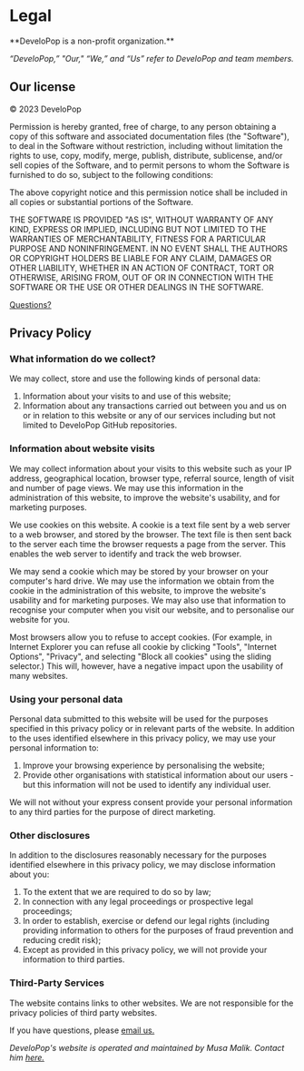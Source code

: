 # Legal

<Callout emoji="⚠️">
    **DeveloPop is a non-profit organization.**
</Callout>

*“DeveloPop,” "Our," “We,” and “Us” refer to DeveloPop and team members.*

## Our license
© 2023 DeveloPop

Permission is hereby granted, free of charge, to any person obtaining a copy
of this software and associated documentation files (the "Software"), to deal
in the Software without restriction, including without limitation the rights
to use, copy, modify, merge, publish, distribute, sublicense, and/or sell
copies of the Software, and to permit persons to whom the Software is
furnished to do so, subject to the following conditions:

The above copyright notice and this permission notice shall be included in all
copies or substantial portions of the Software.

THE SOFTWARE IS PROVIDED "AS IS", WITHOUT WARRANTY OF ANY KIND, EXPRESS OR
IMPLIED, INCLUDING BUT NOT LIMITED TO THE WARRANTIES OF MERCHANTABILITY,
FITNESS FOR A PARTICULAR PURPOSE AND NONINFRINGEMENT. IN NO EVENT SHALL THE
AUTHORS OR COPYRIGHT HOLDERS BE LIABLE FOR ANY CLAIM, DAMAGES OR OTHER
LIABILITY, WHETHER IN AN ACTION OF CONTRACT, TORT OR OTHERWISE, ARISING FROM,
OUT OF OR IN CONNECTION WITH THE SOFTWARE OR THE USE OR OTHER DEALINGS IN THE
SOFTWARE.

[Questions?](mailto:musa@spherrrical.dev)

## Privacy Policy



### What information do we collect?

We may collect, store and use the following kinds of personal data:

1. Information about your visits to and use of this website;
2. Information about any transactions carried out between you and us on or in relation to this website or any of our services including but not limited to DeveloPop GitHub repositories.

### Information about website visits
We may collect information about your visits to this website such as your IP address, geographical location, browser type, referral source, length of visit and number of page views. We may use this information in the administration of this website, to improve the website's usability, and for marketing purposes.

We use cookies on this website. A cookie is a text file sent by a web server to a web browser, and stored by the browser. The text file is then sent back to the server each time the browser requests a page from the server. This enables the web server to identify and track the web browser.

We may send a cookie which may be stored by your browser on your computer's hard drive. We may use the information we obtain from the cookie in the administration of this website, to improve the website's usability and for marketing purposes. We may also use that information to recognise your computer when you visit our website, and to personalise our website for you.

Most browsers allow you to refuse to accept cookies. (For example, in Internet Explorer you can refuse all cookie by clicking "Tools", "Internet Options", "Privacy", and selecting "Block all cookies" using the sliding selector.) This will, however, have a negative impact upon the usability of many websites.

### Using your personal data
Personal data submitted to this website will be used for the purposes specified in this privacy policy or in relevant parts of the website. In addition to the uses identified elsewhere in this privacy policy, we may use your personal information to:

1. Improve your browsing experience by personalising the website;
2. Provide other organisations with statistical information about our users - but this information will not be used to identify any individual user.

We will not without your express consent provide your personal information to any third parties for the purpose of direct marketing.

### Other disclosures
In addition to the disclosures reasonably necessary for the purposes identified elsewhere in this privacy policy, we may disclose information about you:

1. To the extent that we are required to do so by law;
2. In connection with any legal proceedings or prospective legal proceedings;
3. In order to establish, exercise or defend our legal rights (including providing information to others for the purposes of fraud prevention and reducing credit risk);
4. Except as provided in this privacy policy, we will not provide your information to third parties.

### Third-Party Services
The website contains links to other websites. We are not responsible for the privacy policies of third party websites.

If you have questions, please [email us.](mailto:musa@spherrrical.dev)

*DeveloPop's website is operated and maintained by Musa Malik. Contact him [here.](mailto:musa@spherrrical.dev)*